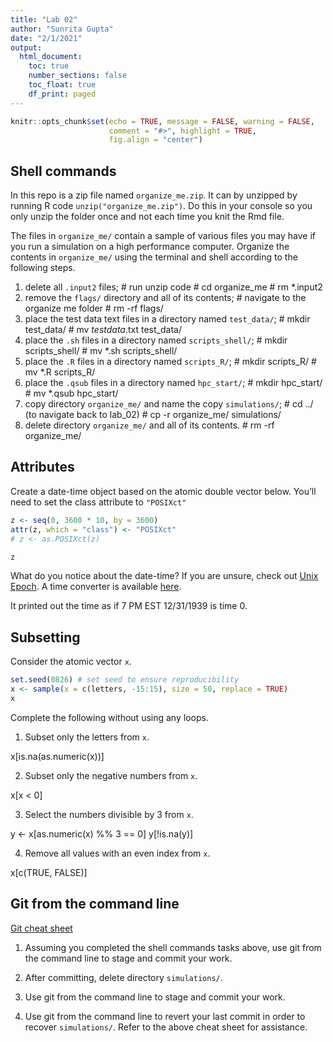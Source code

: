 ```yaml
---
title: "Lab 02"
author: "Sunrita Gupta"
date: "2/1/2021"
output: 
  html_document:
    toc: true
    number_sections: false
    toc_float: true
    df_print: paged
---
```


```r
knitr::opts_chunk$set(echo = TRUE, message = FALSE, warning = FALSE,
                      comment = "#>", highlight = TRUE,
                      fig.align = "center")
```

## Shell commands

In this repo is a zip file named `organize_me.zip`. It can by unzipped by
running R code `unzip("organize_me.zip")`. Do this in your console so you only 
unzip the folder once and not each time you knit the Rmd file.

The files in `organize_me/` contain a sample of various files you may have if 
you run a simulation on a high performance computer. Organize the contents in
`organize_me/` using the terminal and shell according to the following steps.

1. delete all `.input2` files;
# run unzip code
# cd organize_me
# rm *.input2
2. remove the `flags/` directory and all of its contents;
# navigate to the organize me folder
# rm -rf flags/
3. place the test data text files in a directory named `test_data/`;
# mkdir test_data/
# mv *testdata*.txt test_data/
4. place the `.sh` files in a directory named `scripts_shell/`;
# mkdir scripts_shell/
# mv *.sh scripts_shell/
5. place the `.R` files in a directory named `scripts_R/`;
# mkdir scripts_R/
# mv *.R scripts_R/
6. place the `.qsub` files in a directory named `hpc_start/`;
# mkdir hpc_start/
# mv *.qsub hpc_start/
7. copy directory `organize_me/` and name the copy `simulations/`;
# cd ../ (to navigate back to lab_02)
# cp -r organize_me/ simulations/
8. delete directory `organize_me/` and all of its contents.
# rm -rf organize_me/



## Attributes

Create a date-time object based on the atomic double vector below. You'll
need to set the class attribute to `"POSIXct"`

```r
z <- seq(0, 3600 * 10, by = 3600)
attr(z, which = "class") <- "POSIXct"
# z <- as.POSIXct(z)

z
```

What do you notice about the date-time? If you are unsure, check out
[Unix Epoch](https://en.wikipedia.org/wiki/Unix_time). A time converter is
available [here](https://www.epochconverter.com).

It printed out the time as if 7 PM EST 12/31/1939 is time 0. 

## Subsetting

Consider the atomic vector `x`.

```r
set.seed(0826) # set seed to ensure reproducibility
x <- sample(x = c(letters, -15:15), size = 50, replace = TRUE)
x
```

Complete the following without using any loops.

1. Subset only the letters from `x`.

x[is.na(as.numeric(x))]

2. Subset only the negative numbers from `x`.

x[x < 0]

3. Select the numbers divisible by 3 from `x`.

y <- x[as.numeric(x) %% 3 == 0]
y[!is.na(y)]

4. Remove all values with an even index from `x`.

x[c(TRUE, FALSE)]

## Git from the command line

[Git cheat sheet](https://www.atlassian.com/git/tutorials/atlassian-git-cheatsheet)

1. Assuming you completed the shell commands tasks above, use git from the 
   command line to stage and commit your work. 

2. After committing, delete directory `simulations/`.

3. Use git from the command line to stage and commit your work. 

4. Use git from the command line to revert your last commit in order to 
   recover `simulations/`. Refer to the above cheat sheet for assistance.
